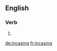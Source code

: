 ==English==

===Verb===
{{head|en|present participle}}

# {{present participle of|incase|lang=en}}

[[de:incasing]]
[[fr:incasing]]